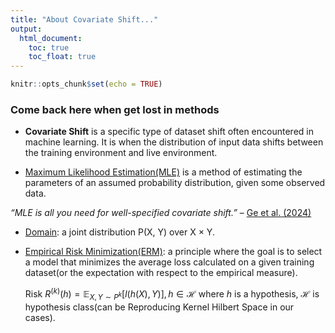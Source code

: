 ```yaml
---
title: "About Covariate Shift..."
output: 
  html_document:
    toc: true
    toc_float: true
---
```


```r
knitr::opts_chunk$set(echo = TRUE)
```

### Come back here when get lost in methods

- **Covariate Shift** is a specific type of dataset shift often encountered in machine learning. It is when the distribution of input data shifts between the training environment and live environment.

- [Maximum Likelihood Estimation(MLE)](https://en.wikipedia.org/wiki/Maximum_likelihood_estimation) is a method of estimating the parameters of an assumed probability distribution, given some observed data.

_“MLE is all you need for well-specified covariate shift.”_ – [Ge et al. (2024)](https://arxiv.org/abs/2311.15961)

- [Domain](https://en.wikipedia.org/wiki/Domain_adaptation): a joint distribution P(X, Y) over X × Y.

- [Empirical Risk Minimization(ERM)](https://en.wikipedia.org/wiki/Empirical_risk_minimization): a principle where the goal is to select a model that minimizes the average loss calculated on a given training dataset(or the expectation with respect to the empirical measure).

  Risk $R^{(k)}(h) = \mathbb{E}_{X, Y \sim P^{k}}[l(h(X), Y)], h \in \mathcal{H}$ where $h$ is a hypothesis, $\mathcal{H}$ is hypothesis class(can be Reproducing Kernel Hilbert Space in our cases).

